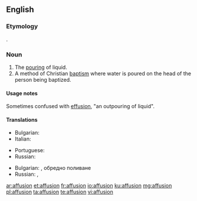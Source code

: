 ==English==
{{wikipedia}}

===Etymology===
{{etyl|la|en}} {{term|affusio|lang=la}}.

===Noun===
{{en-noun}}

# The [[pour]]ing of liquid.
# A method of Christian [[baptism]] where water is poured on the head of the person being baptized.

====Usage notes====
Sometimes confused with [[effusion]], "an outpouring of liquid".

====Translations====
{{trans-top|pouring of liquid}}
* Bulgarian: {{t|bg|обливане}}
* Italian: {{t|it|affusione|f}}
{{trans-mid}}
* Portuguese: {{t|pt|afusão|f}}
* Russian: {{t+|ru|обливание|n|tr=oblivánije|sc=Cyrl}}
{{trans-bottom}}

{{trans-top|a method of Christian baptism where water is poured on the head of the person being baptized}}
* Bulgarian: {{t|bg|обливане}}, обредно поливане
* Russian: {{t+|ru|окропление|n|tr=okroplénije|sc=Cyrl}}, {{t|ru|[[опускание]] [[в]] [[купель]]|tr=opuskánije v kúpelʹ|n}}
{{trans-mid}}
{{trans-bottom}}

[[ar:affusion]]
[[et:affusion]]
[[fr:affusion]]
[[io:affusion]]
[[ku:affusion]]
[[mg:affusion]]
[[pl:affusion]]
[[ta:affusion]]
[[te:affusion]]
[[vi:affusion]]